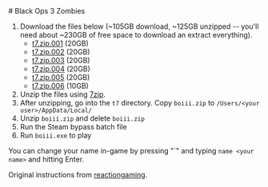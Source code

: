 
<Layout title="Black Ops 3 Zombies">
<div class="grid justify-center dark:bg-black">
<article class="prose dark:prose-invert  mt-10 mb-10">
# Black Ops 3 Zombies

1. Download the files below (~105GB download, ~125GB unzipped -- you'll need about ~230GB of free space to download an extract everything).
    * [t7.zip.001](https://files.sjer.red/games/t7/t7.zip.001) (20GB)
    * [t7.zip.002](https://files.sjer.red/games/t7/t7.zip.002) (20GB)
    * [t7.zip.003](https://files.sjer.red/games/t7/t7.zip.003) (20GB)
    * [t7.zip.004](https://files.sjer.red/games/t7/t7.zip.004) (20GB)
    * [t7.zip.005](https://files.sjer.red/games/t7/t7.zip.005) (20GB)
    * [t7.zip.006](https://files.sjer.red/games/t7/t7.zip.006) (10GB)
1. Unzip the files using [7zip](https://7-zip.org/).
1. After unzipping, go into the `t7` directory. Copy `boiii.zip` to `/Users/<your user>/AppData/Local/`
1. Unzip `boiii.zip` and delete `boiii.zip`
1. Run the Steam bypass batch file
1. Run `boiii.exe` to play

You can change your name in-game by pressing "\`" and typing `name <your name>` and hitting Enter.

Original instructions from [reactiongaming](https://reactiongaming.us/community/threads/how-to-play-black-ops-3-with-the-boiii-client.1971/).
</article>
</div>
</Layout>
